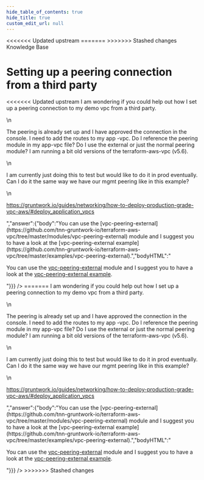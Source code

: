 ```yaml
---
hide_table_of_contents: true
hide_title: true
custom_edit_url: null
---
```



<head>
<<<<<<< Updated upstream
  <link rel="canonical" href="https://github.com/tnn-gruntwork-io/knowledge-base/discussions/107" />
=======
  <link rel="canonical" href="https://github.com/tnn-gruntwork-io/knowledge-base/discussions/107" />
>>>>>>> Stashed changes
</head>

<CenterLayout>
<span className="searchCategory">Knowledge Base</span>
<h1>Setting up a peering connection from a third party</h1>
<<<<<<< Updated upstream
<GitHub discussion={{"id":"D_kwDOF8slf84AOaUr","number":107,"author":{"login":"pete0emerson"},"title":"Setting up a peering connection from a third party","body":"I am wondering if you could help out how I set up a peering connection to my demo vpc from a third party.\r\n\r\nThe peering is already set up and I have approved the connection in the console. I need to add the routes to my app -vpc. Do I reference the peering module in my app-vpc file? Do I use the external or just the normal peering module? I am running a bit old versions of the terraform-aws-vpc (v5.6).\r\n\r\nI am currently just doing this to test but would like to do it in prod eventually. Can I do it the same way we have our mgmt peering like in this example?\r\n\r\nhttps://gruntwork.io/guides/networking/how-to-deploy-production-grade-vpc-aws/#deploy_application_vpcs","bodyHTML":"<p dir=\"auto\">I am wondering if you could help out how I set up a peering connection to my demo vpc from a third party.</p>\n<p dir=\"auto\">The peering is already set up and I have approved the connection in the console. I need to add the routes to my app -vpc. Do I reference the peering module in my app-vpc file? Do I use the external or just the normal peering module? I am running a bit old versions of the terraform-aws-vpc (v5.6).</p>\n<p dir=\"auto\">I am currently just doing this to test but would like to do it in prod eventually. Can I do it the same way we have our mgmt peering like in this example?</p>\n<p dir=\"auto\"><a href=\"https://gruntwork.io/guides/networking/how-to-deploy-production-grade-vpc-aws/#deploy_application_vpcs\" rel=\"nofollow\">https://gruntwork.io/guides/networking/how-to-deploy-production-grade-vpc-aws/#deploy_application_vpcs</a></p>","answer":{"body":"You can use the [vpc-peering-external](https://github.com/tnn-gruntwork-io/terraform-aws-vpc/tree/master/modules/vpc-peering-external) module and I suggest you to have a look at the [vpc-peering-external example](https://github.com/tnn-gruntwork-io/terraform-aws-vpc/tree/master/examples/vpc-peering-external).","bodyHTML":"<p dir=\"auto\">You can use the <a href=\"https://github.com/tnn-gruntwork-io/terraform-aws-vpc/tree/master/modules/vpc-peering-external\">vpc-peering-external</a> module and I suggest you to have a look at the <a href=\"https://github.com/tnn-gruntwork-io/terraform-aws-vpc/tree/master/examples/vpc-peering-external\">vpc-peering-external example</a>.</p>"}}} />
=======
<GitHub discussion={{"id":"D_kwDOF8slf84AOaUr","number":107,"author":{"login":"pete0emerson"},"title":"Setting up a peering connection from a third party","body":"I am wondering if you could help out how I set up a peering connection to my demo vpc from a third party.\r\n\r\nThe peering is already set up and I have approved the connection in the console. I need to add the routes to my app -vpc. Do I reference the peering module in my app-vpc file? Do I use the external or just the normal peering module? I am running a bit old versions of the terraform-aws-vpc (v5.6).\r\n\r\nI am currently just doing this to test but would like to do it in prod eventually. Can I do it the same way we have our mgmt peering like in this example?\r\n\r\nhttps://gruntwork.io/guides/networking/how-to-deploy-production-grade-vpc-aws/#deploy_application_vpcs","bodyHTML":"<p dir=\"auto\">I am wondering if you could help out how I set up a peering connection to my demo vpc from a third party.</p>\n<p dir=\"auto\">The peering is already set up and I have approved the connection in the console. I need to add the routes to my app -vpc. Do I reference the peering module in my app-vpc file? Do I use the external or just the normal peering module? I am running a bit old versions of the terraform-aws-vpc (v5.6).</p>\n<p dir=\"auto\">I am currently just doing this to test but would like to do it in prod eventually. Can I do it the same way we have our mgmt peering like in this example?</p>\n<p dir=\"auto\"><a href=\"https://gruntwork.io/guides/networking/how-to-deploy-production-grade-vpc-aws/#deploy_application_vpcs\" rel=\"nofollow\">https://gruntwork.io/guides/networking/how-to-deploy-production-grade-vpc-aws/#deploy_application_vpcs</a></p>","answer":{"body":"You can use the [vpc-peering-external](https://github.com/tnn-gruntwork-io/terraform-aws-vpc/tree/master/modules/vpc-peering-external) module and I suggest you to have a look at the [vpc-peering-external example](https://github.com/tnn-gruntwork-io/terraform-aws-vpc/tree/master/examples/vpc-peering-external).","bodyHTML":"<p dir=\"auto\">You can use the <a href=\"https://github.com/tnn-gruntwork-io/terraform-aws-vpc/tree/master/modules/vpc-peering-external\">vpc-peering-external</a> module and I suggest you to have a look at the <a href=\"https://github.com/tnn-gruntwork-io/terraform-aws-vpc/tree/master/examples/vpc-peering-external\">vpc-peering-external example</a>.</p>"}}} />
>>>>>>> Stashed changes

</CenterLayout>
  

<!-- ##DOCS-SOURCER-START
{
  "sourcePlugin": "github-discussions",
  "hash": "8da9fc81c96725f360d1c7b5988d018d"
}
##DOCS-SOURCER-END -->
